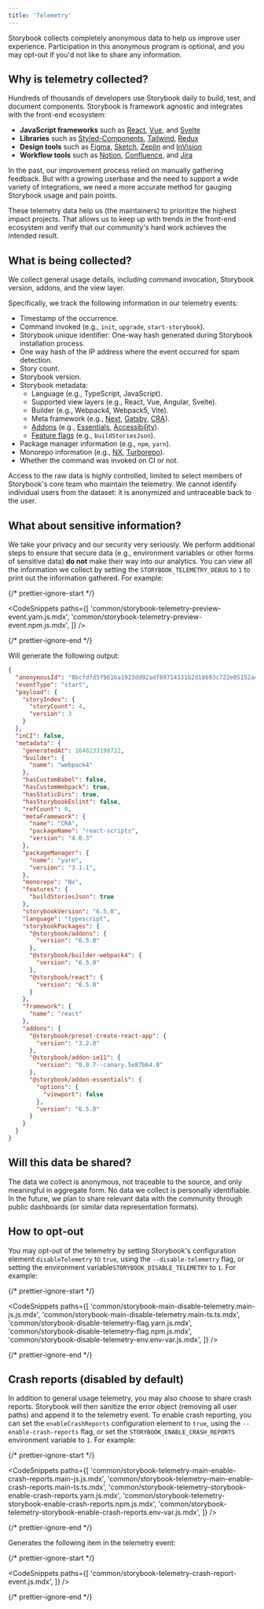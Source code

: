 ```yaml
---
title: 'Telemetry'
---
```


Storybook collects completely anonymous data to help us improve user experience. Participation in this anonymous program is optional, and you may opt-out if you'd not like to share any information.

## Why is telemetry collected?

Hundreds of thousands of developers use Storybook daily to build, test, and document components. Storybook is framework agnostic and integrates with the front-end ecosystem:

- **JavaScript frameworks** such as [React](https://reactjs.org/), [Vue](https://vuejs.org/), and [Svelte](https://svelte.dev/)
- **Libraries** such as [Styled-Components](https://styled-components.com/), [Tailwind](https://tailwindcss.com/), [Redux](https://redux.js.org/)
- **Design tools** such as [Figma](https://figma.com/), [Sketch](https://www.sketch.com/), [Zeplin](https://zeplin.io/) and [InVision](https://www.invisionapp.com/)
- **Workflow tools** such as [Notion](https://www.notion.so/product), [Confluence](https://www.atlassian.com/software/confluence), and [Jira](https://www.atlassian.com/software/jira)

In the past, our improvement process relied on manually gathering feedback. But with a growing userbase and the need to support a wide variety of integrations, we need a more accurate method for gauging Storybook usage and pain points.

These telemetry data help us (the maintainers) to prioritize the highest impact projects. That allows us to keep up with trends in the front-end ecosystem and verify that our community's hard work achieves the intended result.

## What is being collected?

We collect general usage details, including command invocation, Storybook version, addons, and the view layer.

Specifically, we track the following information in our telemetry events:

- Timestamp of the occurrence.
- Command invoked (e.g., `init`, `upgrade`, `start-storybook`).
- Storybook unique identifier: One-way hash generated during Storybook installation process.
- One way hash of the IP address where the event occurred for spam detection.
- Story count.
- Storybook version.
- Storybook metadata:
  - Language (e.g., TypeScript, JavaScript).
  - Supported view layers (e.g., React, Vue, Angular, Svelte).
  - Builder (e.g., Webpack4, Webpack5, Vite).
  - Meta framework (e.g., [Next](https://nextjs.org/), [Gatsby](https://www.gatsbyjs.com/), [CRA](https://create-react-app.dev/)).
  - [Addons](https://storybook.js.org/addons/) (e.g., [Essentials](../essentials/introduction.mdx), [Accessibility](https://storybook.js.org/addons/@storybook/addon-a11y/)).
  - [Feature flags](./overview.mdx#feature-flags) (e.g., `buildStoriesJson`).
- Package manager information (e.g., `npm`, `yarn`).
- Monorepo information (e.g., [NX](https://nx.dev/), [Turborepo](https://turborepo.org/)).
- Whether the command was invoked on CI or not.

Access to the raw data is highly controlled, limited to select members of Storybook's core team who maintain the telemetry. We cannot identify individual users from the dataset: it is anonymized and untraceable back to the user.

## What about sensitive information?

We take your privacy and our security very seriously. We perform additional steps to ensure that secure data (e.g., environment variables or other forms of sensitive data) **do not** make their way into our analytics. You can view all the information we collect by setting the `STORYBOOK_TELEMETRY_DEBUG` to `1` to print out the information gathered. For example:

{/* prettier-ignore-start */}

<CodeSnippets
  paths={[
    'common/storybook-telemetry-preview-event.yarn.js.mdx',
    'common/storybook-telemetry-preview-event.npm.js.mdx',
  ]}
/>

{/* prettier-ignore-end */}

Will generate the following output:

```json
{
  "anonymousId": "8bcfdfd5f9616a1923dd92adf89714331b2d18693c722e05152a47f8093392bb",
  "eventType": "start",
  "payload": {
    "storyIndex": {
      "storyCount": 4,
      "version": 3
    }
  },
  "inCI": false,
  "metadata": {
    "generatedAt": 1648233198722,
    "builder": {
      "name": "webpack4"
    },
    "hasCustomBabel": false,
    "hasCustomWebpack": true,
    "hasStaticDirs": true,
    "hasStorybookEslint": false,
    "refCount": 0,
    "metaFramework": {
      "name": "CRA",
      "packageName": "react-scripts",
      "version": "4.0.3"
    },
    "packageManager": {
      "name": "yarn",
      "version": "3.1.1",
    },
    "monorepo": "Nx",
    "features": {
      "buildStoriesJson": true
    },
    "storybookVersion": "6.5.0",
    "language": "typescript",
    "storybookPackages": {
      "@storybook/addons": {
        "version": "6.5.0"
      },
      "@storybook/builder-webpack4": {
        "version": "6.5.0"
      },
      "@storybook/react": {
        "version": "6.5.0"
      }
    },
    "framework": {
      "name": "react"
    },
    "addons": {
      "@storybook/preset-create-react-app": {
        "version": "3.2.0"
      },
      "@storybook/addon-ie11": {
        "version": "0.0.7--canary.5e87b64.0"
      },
      "@storybook/addon-essentials": {
        "options": {
          "viewport": false
        },
        "version": "6.5.0"
      }
    }
  }
}
```

## Will this data be shared?

The data we collect is anonymous, not traceable to the source, and only meaningful in aggregate form. No data we collect is personally identifiable.
In the future, we plan to share relevant data with the community through public dashboards (or similar data representation formats).

## How to opt-out

You may opt-out of the telemetry by setting Storybook's configuration element `disableTelemetry` to `true`, using the `--disable-telemetry` flag, or setting the environment variable`STORYBOOK_DISABLE_TELEMETRY` to `1`. For example:

{/* prettier-ignore-start */}

<CodeSnippets
  paths={[
    'common/storybook-main-disable-telemetry.main-js.js.mdx',
    'common/storybook-main-disable-telemetry.main-ts.ts.mdx',
    'common/storybook-disable-telemetry-flag.yarn.js.mdx',
    'common/storybook-disable-telemetry-flag.npm.js.mdx',
    'common/storybook-disable-telemetry-env.env-var.js.mdx',
  ]}
/>

{/* prettier-ignore-end */}

## Crash reports (disabled by default)

In addition to general usage telemetry, you may also choose to share crash reports. Storybook will then sanitize the error object (removing all user paths) and append it to the telemetry event. To enable crash reporting, you can set the `enableCrashReports` configuration element to `true`, using the `--enable-crash-reports` flag, or set the `STORYBOOK_ENABLE_CRASH_REPORTS` environment variable to `1`. For example:

{/* prettier-ignore-start */}

<CodeSnippets
  paths={[
    'common/storybook-telemetry-main-enable-crash-reports.main-js.js.mdx',
    'common/storybook-telemetry-main-enable-crash-reports.main-ts.ts.mdx',
    'common/storybook-telemetry-storybook-enable-crash-reports.yarn.js.mdx',
    'common/storybook-telemetry-storybook-enable-crash-reports.npm.js.mdx',
    'common/storybook-telemetry-storybook-enable-crash-reports.env-var.js.mdx',
  ]}
/>

{/* prettier-ignore-end */}

Generates the following item in the telemetry event:

{/* prettier-ignore-start */}

<CodeSnippets
  paths={[
    'common/storybook-telemetry-crash-report-event.js.mdx',
  ]}
/>

{/* prettier-ignore-end */}
